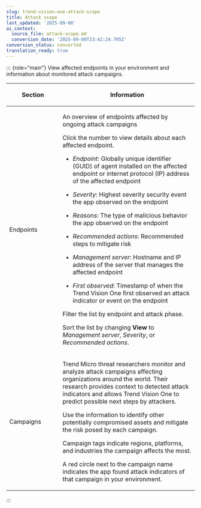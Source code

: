 ```yaml
---
slug: trend-vision-one-attack-scope
title: Attack scope
last_updated: '2025-09-08'
ai_context:
  source_file: attack-scope.md
  conversion_date: '2025-09-08T23:42:24.705Z'
conversion_status: converted
translation_ready: true
---
```


::: {role="main"}
View affected endpoints in your environment and information about monitored attack campaigns.

<table>
<colgroup>
<col style="width: 28%" />
<col style="width: 71%" />
</colgroup>
<thead>
<tr>
<th><p>Section</p></th>
<th><p>Information</p></th>
</tr>
</thead>
<tbody>
<tr>
<td><p>Endpoints</p></td>
<td><p>An overview of endpoints affected by ongoing attack campaigns</p>
<p>Click the number to view details about each affected endpoint.</p>
<ul>
<li><p><em>Endpoint</em>: Globally unique identifier (GUID) of agent installed on the affected endpoint or internet protocol (IP) address of the affected endpoint</p></li>
<li><p><em>Severity</em>: Highest severity security event the app observed on the endpoint</p></li>
<li><p><em>Reasons</em>: The type of malicious behavior the app observed on the endpoint</p></li>
<li><p><em>Recommended actions</em>: Recommended steps to mitigate risk</p></li>
<li><p><em>Management server</em>: Hostname and IP address of the server that manages the affected endpoint</p></li>
<li><p><em>First observed</em>: Timestamp of when the Trend Vision One first observed an attack indicator or event on the endpoint</p></li>
</ul>
<p>Filter the list by endpoint and attack phase.</p>
<p>Sort the list by changing <strong>View</strong> to <em>Management server</em>, <em>Severity</em>, or <em>Recommended actions</em>.</p></td>
</tr>
<tr>
<td><p>Campaigns</p></td>
<td><p>Trend Micro threat researchers monitor and analyze attack campaigns affecting organizations around the world. Their research provides context to detected attack indicators and allows Trend Vision One to predict possible next steps by attackers.</p>
<p>Use the information to identify other potentially compromised assets and mitigate the risk posed by each campaign.</p>
<p>Campaign tags indicate regions, platforms, and industries the campaign affects the most.</p>
<p>A red circle next to the campaign name indicates the app found attack indicators of that campaign in your environment.</p></td>
</tr>
</tbody>
</table>
:::
